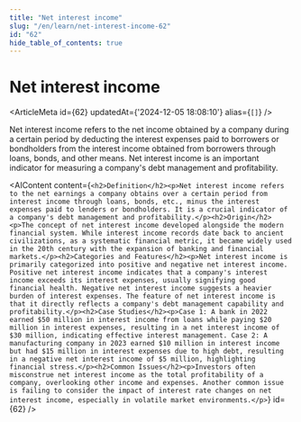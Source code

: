 ```yaml
---
title: "Net interest income"
slug: "/en/learn/net-interest-income-62"
id: "62"
hide_table_of_contents: true
---
```



# Net interest income

<ArticleMeta id={62} updatedAt={'2024-12-05 18:08:10'} alias={`[]`} />
<div className='border-solid border-b border-t-0 my-4 border-[var(--ifm-color-gray-300)]' />

Net interest income refers to the net income obtained by a company during a certain period by deducting the interest expenses paid to borrowers or bondholders from the interest income obtained from borrowers through loans, bonds, and other means. Net interest income is an important indicator for measuring a company's debt management and profitability.

<AIContent content={`<h2>Definition</h2><p>Net interest income refers to the net earnings a company obtains over a certain period from interest income through loans, bonds, etc., minus the interest expenses paid to lenders or bondholders. It is a crucial indicator of a company's debt management and profitability.</p><h2>Origin</h2><p>The concept of net interest income developed alongside the modern financial system. While interest income records date back to ancient civilizations, as a systematic financial metric, it became widely used in the 20th century with the expansion of banking and financial markets.</p><h2>Categories and Features</h2><p>Net interest income is primarily categorized into positive and negative net interest income. Positive net interest income indicates that a company's interest income exceeds its interest expenses, usually signifying good financial health. Negative net interest income suggests a heavier burden of interest expenses. The feature of net interest income is that it directly reflects a company's debt management capability and profitability.</p><h2>Case Studies</h2><p>Case 1: A bank in 2022 earned $50 million in interest income from loans while paying $20 million in interest expenses, resulting in a net interest income of $30 million, indicating effective interest management. Case 2: A manufacturing company in 2023 earned $10 million in interest income but had $15 million in interest expenses due to high debt, resulting in a negative net interest income of $5 million, highlighting financial stress.</p><h2>Common Issues</h2><p>Investors often misconstrue net interest income as the total profitability of a company, overlooking other income and expenses. Another common issue is failing to consider the impact of interest rate changes on net interest income, especially in volatile market environments.</p>`} id={62} />
